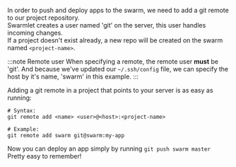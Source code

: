 In order to push and deploy apps to the swarm, we need to add a git remote to our project repository.  
Swarmlet creates a user named 'git' on the server, this user handles incoming changes.  
If a project doesn't exist already, a new repo will be created on the swarm named `<project-name>`.  

:::note Remote user
When specifying a remote, the remote user **must** be 'git'. And because we've updated our `~/.ssh/config` file, we can specify the host by it's name, 'swarm' in this example.
:::

Adding a git remote in a project that points to your server is as easy as running:
```shell
# Syntax:
git remote add <name> <user>@<host>:<project-name>

# Example:
git remote add swarm git@swarm:my-app
```


Now you can deploy an app simply by running `git push swarm master`  
Pretty easy to remember!
